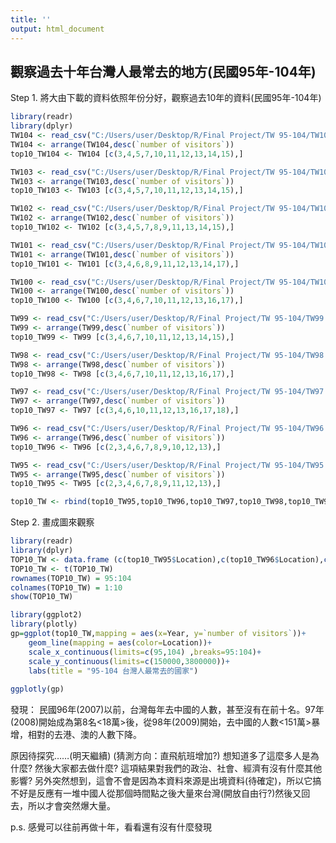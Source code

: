 ---
title: ''
output: html_document
---
## 觀察過去十年台灣人最常去的地方(民國95年-104年)

Step 1. 將大由下載的資料依照年份分好，觀察過去10年的資料(民國95年-104年)
```{r setup, include=FALSE}
library(readr)
library(dplyr)
TW104 <- read_csv("C:/Users/user/Desktop/R/Final Project/TW 95-104/TW104.csv")
TW104 <- arrange(TW104,desc(`number of visitors`))
top10_TW104 <- TW104 [c(3,4,5,7,10,11,12,13,14,15),]

TW103 <- read_csv("C:/Users/user/Desktop/R/Final Project/TW 95-104/TW103.csv")
TW103 <- arrange(TW103,desc(`number of visitors`))
top10_TW103 <- TW103 [c(3,4,5,7,10,11,12,13,14,15),]

TW102 <- read_csv("C:/Users/user/Desktop/R/Final Project/TW 95-104/TW102.csv")
TW102 <- arrange(TW102,desc(`number of visitors`))
top10_TW102 <- TW102 [c(3,4,5,7,8,9,11,13,14,15),]

TW101 <- read_csv("C:/Users/user/Desktop/R/Final Project/TW 95-104/TW101.csv")
TW101 <- arrange(TW101,desc(`number of visitors`))
top10_TW101 <- TW101 [c(3,4,6,8,9,11,12,13,14,17),]

TW100 <- read_csv("C:/Users/user/Desktop/R/Final Project/TW 95-104/TW100.csv")
TW100 <- arrange(TW100,desc(`number of visitors`))
top10_TW100 <- TW100 [c(3,4,6,7,10,11,12,13,16,17),]

TW99 <- read_csv("C:/Users/user/Desktop/R/Final Project/TW 95-104/TW99.csv")
TW99 <- arrange(TW99,desc(`number of visitors`))
top10_TW99 <- TW99 [c(3,4,6,7,10,11,12,13,14,15),]

TW98 <- read_csv("C:/Users/user/Desktop/R/Final Project/TW 95-104/TW98.csv")
TW98 <- arrange(TW98,desc(`number of visitors`))
top10_TW98 <- TW98 [c(3,4,6,7,10,11,12,13,16,17),]

TW97 <- read_csv("C:/Users/user/Desktop/R/Final Project/TW 95-104/TW97.csv")
TW97 <- arrange(TW97,desc(`number of visitors`))
top10_TW97 <- TW97 [c(3,4,6,10,11,12,13,16,17,18),]

TW96 <- read_csv("C:/Users/user/Desktop/R/Final Project/TW 95-104/TW96.csv")
TW96 <- arrange(TW96,desc(`number of visitors`))
top10_TW96 <- TW96 [c(2,3,4,6,7,8,9,10,12,13),]

TW95 <- read_csv("C:/Users/user/Desktop/R/Final Project/TW 95-104/TW95.csv")
TW95 <- arrange(TW95,desc(`number of visitors`))
top10_TW95 <- TW95 [c(2,3,4,6,7,8,9,11,12,13),]

top10_TW <- rbind(top10_TW95,top10_TW96,top10_TW97,top10_TW98,top10_TW99,top10_TW100,top10_TW101,top10_TW102,top10_TW103,top10_TW104)
```

Step 2. 畫成圖來觀察
```{r}
library(readr)
library(dplyr)
TOP10_TW <- data.frame (c(top10_TW95$Location),c(top10_TW96$Location),c(top10_TW97$Location),c(top10_TW98$Location),c(top10_TW99$Location),c(top10_TW100$Location),c(top10_TW101$Location),c(top10_TW102$Location),c(top10_TW103$Location),c(top10_TW104$Location))
TOP10_TW <- t(TOP10_TW)
rownames(TOP10_TW) = 95:104
colnames(TOP10_TW) = 1:10
show(TOP10_TW)

library(ggplot2)
library(plotly)
gp=ggplot(top10_TW,mapping = aes(x=Year, y=`number of visitors`))+
    geom_line(mapping = aes(color=Location))+
    scale_x_continuous(limits=c(95,104) ,breaks=95:104)+
    scale_y_continuous(limits=c(150000,3800000))+
    labs(title = "95-104 台灣人最常去的國家")
    
ggplotly(gp)

```
發現：
民國96年(2007)以前，台灣每年去中國的人數，甚至沒有在前十名。97年(2008)開始成為第8名<18萬>後，從98年(2009)開始，去中國的人數<151萬>暴增，相對的去港、澳的人數下降。

原因待探究......(明天繼續)
(猜測方向：直飛航班增加?) 
想知道多了這麼多人是為什麼? 然後大家都去做什麼? 這項結果對我們的政治、社會、經濟有沒有什麼其他影響?
另外突然想到，這會不會是因為本資料來源是出境資料(待確定)，所以它搞不好是反應有一堆中國人從那個時間點之後大量來台灣(開放自由行?)然後又回去，所以才會突然爆大量。

p.s. 感覺可以往前再做十年，看看還有沒有什麼發現
